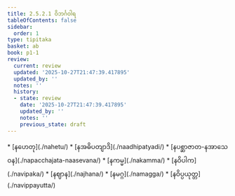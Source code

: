 ```yaml
---
title: 2.5.2.1 ဝိဘင်္ဂဝါရ
tableOfContents: false
sidebar:
  order: 1
type: tipitaka
basket: ab
book: p1-1
review:
  current: review
  updated: '2025-10-27T21:47:39.417895'
  updated_by: ''
  notes: ''
  history:
  - state: review
    date: '2025-10-27T21:47:39.417895'
    updated_by: ''
    notes: ''
    previous_state: draft
---
```



<ReviewStatus review={frontmatter.review} showDetails={true} />

<HypothesisAnnotation frontmatter={frontmatter} />

<DynamicBreadcrumb />



<TableOfContents book="p1-1" section="2.5.2.1">
* [နဟေတု](./nahetu/)
* [နအဓိပတျာဒိ](./naadhipatyadi/)
* [နပစ္ဆာဇာတ-နအာသေဝန](./napacchajata-naasevana/)
* [နကမ္မ](./nakamma/)
* [နဝိပါက](./navipaka/)
* [နဈာန](./najhana/)
* [နမဂ္ဂ](./namagga/)
* [နဝိပ္ပယုတ္တ](./navippayutta/)
</TableOfContents>